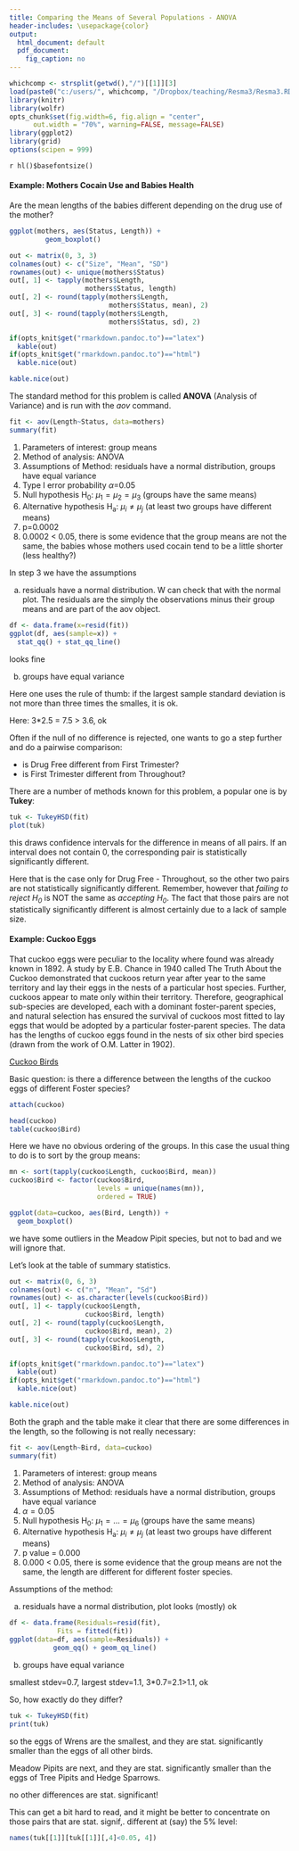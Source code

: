 ```yaml
---
title: Comparing the Means of Several Populations - ANOVA
header-includes: \usepackage{color}
output:
  html_document: default
  pdf_document:
    fig_caption: no
---
```

<style>
table, th, td { text-align:right; }
th, td {padding: 10px;}
</style>

```r
whichcomp <- strsplit(getwd(),"/")[[1]][3]
load(paste0("c:/users/", whichcomp, "/Dropbox/teaching/Resma3/Resma3.RData"))
library(knitr)
library(wolfr)
opts_chunk$set(fig.width=6, fig.align = "center", 
      out.width = "70%", warning=FALSE, message=FALSE)
library(ggplot2)
library(grid)
options(scipen = 999)
```
`r hl()$basefontsize()`


#### **Example**: Mothers Cocain Use and Babies Health

Are the mean lengths of the babies different depending on the drug use of the mother?

```r
ggplot(mothers, aes(Status, Length)) +
         geom_boxplot()
```

```r
out <- matrix(0, 3, 3)
colnames(out) <- c("Size", "Mean", "SD")
rownames(out) <- unique(mothers$Status)
out[, 1] <- tapply(mothers$Length, 
                   mothers$Status, length)
out[, 2] <- round(tapply(mothers$Length, 
                         mothers$Status, mean), 2)
out[, 3] <- round(tapply(mothers$Length, 
                         mothers$Status, sd), 2)
```

```r
if(opts_knit$get("rmarkdown.pandoc.to")=="latex")
  kable(out)
if(opts_knit$get("rmarkdown.pandoc.to")=="html")
  kable.nice(out)
```

```r
kable.nice(out)
```


The standard method for this problem is called **ANOVA** (Analysis of Variance) and is run with the *aov* command. 
```r
fit <- aov(Length~Status, data=mothers)
summary(fit)
```


1. Parameters of interest: group means 
2. Method of analysis: ANOVA 
3. Assumptions of Method: residuals have a normal distribution, groups have equal variance  
4. Type I error probability $\alpha$=0.05  
5. Null hypothesis H~0~: $\mu_1 = \mu_2 = \mu_3$ (groups have the same means)  
6. Alternative hypothesis H~a~: $\mu_i \ne \mu_j$ (at least two groups have different means)  
7. p=0.0002  
8. 0.0002 < 0.05, there is some evidence that the group means are not the same, the babies whose mothers used cocain tend to be a little shorter (less healthy?) 

In step 3 we have the assumptions

a. residuals have a normal distribution. W can check that with the normal plot. The residuals are the  simply the observations minus their group means and are part of the aov object.  

```r
df <- data.frame(x=resid(fit))
ggplot(df, aes(sample=x)) +
  stat_qq() + stat_qq_line()
```

looks fine

b. groups have equal variance 

Here one uses the rule of thumb: if the largest sample standard deviation is not more than three times the smalles, it is ok. 

Here: 3*2.5 = 7.5 > 3.6, ok

Often if the null of no difference is rejected, one wants to go a step further and do a pairwise comparison:

-  is Drug Free different from First Trimester?  
-  is First Trimester different from Throughout?

There are a number of methods known for this problem, a popular one is by **Tukey**:

```r
tuk <- TukeyHSD(fit)
plot(tuk)
```

this draws confidence intervals for the difference in means of all pairs. If an interval does not contain 0, the corresponding pair is statistically significantly different. 

Here that is the case only for Drug Free - Throughout, so the other two pairs are not statistically significantly different. Remember, however that *failing to reject H~0~* is NOT the same as *accepting H~0~*. The fact that those pairs are not statistically significantly different is almost certainly due to a lack of sample size.

#### **Example**: Cuckoo Eggs

That cuckoo eggs were peculiar to the locality where found was already known in 1892. A study by E.B. Chance in 1940 called The Truth About the Cuckoo demonstrated that cuckoos return year after year to the same territory and lay their eggs in the nests of a particular host species. Further, cuckoos appear to mate only within their territory. Therefore, geographical sub-species are developed, each with a dominant foster-parent species, and natural selection has ensured the survival of cuckoos most fitted to lay eggs that would be adopted by a particular foster-parent species. The data has the lengths of cuckoo eggs found in the nests of six other bird species (drawn from the work of O.M. Latter in 1902).

[Cuckoo Birds](https://en.wikipedia.org/wiki/Cuckoo)

Basic question: is there a difference between the lengths of the cuckoo eggs of different Foster species?
```r
attach(cuckoo)
```

```r
head(cuckoo)
table(cuckoo$Bird)
```

Here we have no obvious ordering of the groups. In this case the usual thing to do is to sort by the group means:

```r
mn <- sort(tapply(cuckoo$Length, cuckoo$Bird, mean))
cuckoo$Bird <- factor(cuckoo$Bird,
                      levels = unique(names(mn)),
                      ordered = TRUE)
```

```r
ggplot(data=cuckoo, aes(Bird, Length)) +
  geom_boxplot()
```

we have some outliers in the Meadow Pipit species, but not to bad and we will ignore that.

Let's look at the table of summary statistics. 
```r
out <- matrix(0, 6, 3)
colnames(out) <- c("n", "Mean", "Sd")
rownames(out) <- as.character(levels(cuckoo$Bird))
out[, 1] <- tapply(cuckoo$Length, 
                   cuckoo$Bird, length)
out[, 2] <- round(tapply(cuckoo$Length, 
                   cuckoo$Bird, mean), 2)
out[, 3] <- round(tapply(cuckoo$Length, 
                   cuckoo$Bird, sd), 2)
```

```r
if(opts_knit$get("rmarkdown.pandoc.to")=="latex")
  kable(out)
if(opts_knit$get("rmarkdown.pandoc.to")=="html")
  kable.nice(out)
```

```r
kable.nice(out)
```

Both the graph and the table make it clear that there are some differences in the length, so the following is not really necessary:

```r
fit <- aov(Length~Bird, data=cuckoo)
summary(fit)
```

1) Parameters of interest: group means  
2) Method of analysis: ANOVA  
3) Assumptions of Method: residuals have a normal distribution, groups have equal variance  
4) $\alpha = 0.05$  
5) Null hypothesis H~0~: $\mu_1 = ... = \mu_6$ (groups have the same means)  
6) Alternative hypothesis H~a~: $\mu_i \ne \mu_j$ (at least two groups have different means)  
7) p value = 0.000  
8) 0.000 < 0.05, there is some evidence that the group means are not the same, the length are different for different foster species. 

Assumptions of the method:  

a) residuals have a normal distribution, plot looks (mostly) ok  

```r
df <- data.frame(Residuals=resid(fit), 
            Fits = fitted(fit))
ggplot(data=df, aes(sample=Residuals)) +
           geom_qq() + geom_qq_line()       
```

b) groups have equal variance  

smallest stdev=0.7, largest stdev=1.1, 3*0.7=2.1>1.1, ok

So, how exactly do they differ?

```r
tuk <- TukeyHSD(fit)
print(tuk)
```

so the eggs of Wrens are the smallest, and they are stat. significantly smaller than the eggs of all other birds.

Meadow Pipits are next, and they are stat. significantly smaller than the eggs of Tree Pipits and Hedge Sparrows.

no other differences are stat. significant!

This can get a bit hard to read, and it might be better to concentrate on those pairs that are stat. signif,. different at (say) the $5\%$ level:

```r
names(tuk[[1]][tuk[[1]][,4]<0.05, 4])
```



